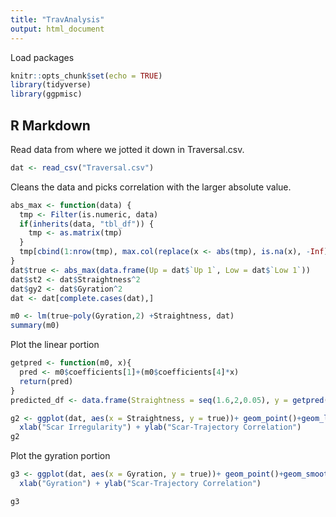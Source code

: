 ```yaml
---
title: "TravAnalysis"
output: html_document
---
```


Load packages
```r
knitr::opts_chunk$set(echo = TRUE)
library(tidyverse)
library(ggpmisc)
```

## R Markdown

Read data from where we jotted it down in Traversal.csv. 

```r
dat <- read_csv("Traversal.csv")
```

Cleans the data and picks correlation with the larger absolute value.

```r
abs_max <- function(data) {
  tmp <- Filter(is.numeric, data)
  if(inherits(data, "tbl_df")) {
    tmp <- as.matrix(tmp)
  }
  tmp[cbind(1:nrow(tmp), max.col(replace(x <- abs(tmp), is.na(x), -Inf)))]
}
dat$true <- abs_max(data.frame(Up = dat$`Up 1`, Low = dat$`Low 1`))
dat$st2 <- dat$Straightness^2
dat$gy2 <- dat$Gyration^2
dat <- dat[complete.cases(dat),]
```

```r
m0 <- lm(true~poly(Gyration,2) +Straightness, dat)
summary(m0)
```

Plot the linear portion 

```r
getpred <- function(m0, x){
  pred <- m0$coefficients[1]+(m0$coefficients[4]*x)
  return(pred)
}
predicted_df <- data.frame(Straightness = seq(1.6,2,0.05), y = getpred(m0,seq(1.6,2,0.05)))

g2 <- ggplot(dat, aes(x = Straightness, y = true))+ geom_point()+geom_line(data= predicted_df, aes(x = Straightness, y = y), color = "blue")+
  xlab("Scar Irregularity") + ylab("Scar-Trajectory Correlation")
g2
```

Plot the gyration portion 
```r
g3 <- ggplot(dat, aes(x = Gyration, y = true))+ geom_point()+geom_smooth(formula = y~poly(x,2), method = "lm", se = FALSE)+
  xlab("Gyration") + ylab("Scar-Trajectory Correlation")

g3

```

